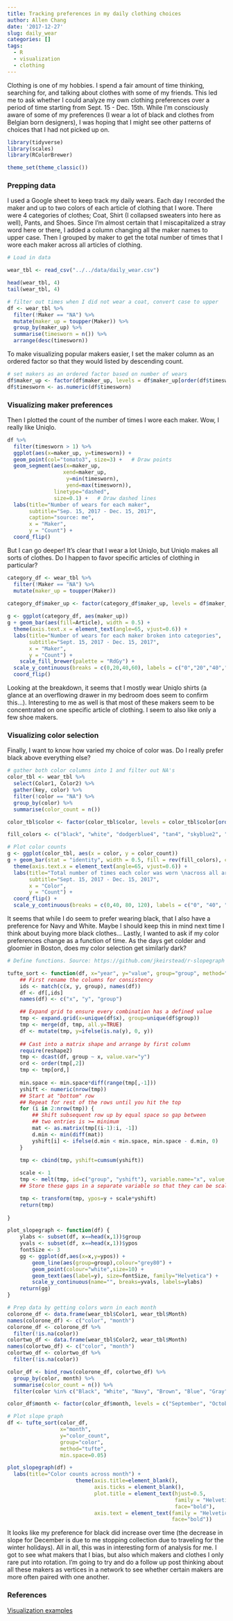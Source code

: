 ```yaml
---
title: Tracking preferences in my daily clothing choices
author: Allen Chang
date: '2017-12-27'
slug: daily_wear
categories: []
tags:
  - R
  - visualization
  - clothing
---
```


Clothing is one of my hobbies. I spend a fair amount of time thinking, searching for, and talking about clothes with some of my friends. This led me to ask whether I could analyze my own clothing preferences over a period of time starting from Sept. 15 - Dec. 15th. While I'm consciously aware of some of my preferences (I wear a lot of black and clothes from Belgian born designers), I was hoping that I might see other patterns of choices that I had not picked up on.

```r
library(tidyverse)
library(scales)
library(RColorBrewer)

theme_set(theme_classic())
```

### Prepping data

I used a Google sheet to keep track my daily wears. Each day I recorded the maker and up to two colors of each article of clothing that I wore. There were 4 categories of clothes; Coat, Shirt (I collapsed sweaters into here as well), Pants, and Shoes. Since I'm almost certain that I miscapitalized a stray word here or there, I added a column changing all the maker names to upper case. Then I grouped by maker to get the total number of times that I wore each maker across all articles of clothing. 

```r
# Load in data

wear_tbl <- read_csv("../../data/daily_wear.csv")

head(wear_tbl, 4)
tail(wear_tbl, 4)

# filter out times when I did not wear a coat, convert case to upper
df <- wear_tbl %>% 
  filter(!Maker == "NA") %>%
  mutate(maker_up = toupper(Maker)) %>%
  group_by(maker_up) %>%
  summarise(timesworn = n()) %>%
  arrange(desc(timesworn))
```

To make visualizing popular makers easier, I set the maker column as an ordered factor so that they would listed by descending count.

```r
# set makers as an ordered factor based on number of wears
df$maker_up <- factor(df$maker_up, levels = df$maker_up[order(df$timesworn)])
df$timesworn <- as.numeric(df$timesworn)
```

### Visualizing maker preferences

Then I plotted the count of the number of times I wore each maker. Wow, I really like Uniqlo. 

```r
df %>%
  filter(timesworn > 1) %>%
  ggplot(aes(x=maker_up, y=timesworn)) + 
  geom_point(col="tomato3", size=3) +   # Draw points
  geom_segment(aes(x=maker_up, 
                  xend=maker_up, 
                   y=min(timesworn), 
                   yend=max(timesworn)), 
               linetype="dashed", 
               size=0.1) +   # Draw dashed lines
  labs(title="Number of wears for each maker", 
       subtitle="Sep. 15, 2017 - Dec. 15, 2017", 
       caption="source: me",
       x = "Maker",
       y = "Count") +  
  coord_flip()
```

But I can go deeper! It's clear that I wear a lot Uniqlo, but Uniqlo makes all sorts of clothes. Do I happen to favor specific articles of clothing in particular?

```r
category_df <- wear_tbl %>% 
  filter(!Maker == "NA") %>%
  mutate(maker_up = toupper(Maker))

category_df$maker_up <- factor(category_df$maker_up, levels = df$maker_up[order(df$timesworn)])
  
g <- ggplot(category_df, aes(maker_up))
g + geom_bar(aes(fill=Article), width = 0.5) + 
  theme(axis.text.x = element_text(angle=65, vjust=0.6)) + 
  labs(title="Number of wears for each maker broken into categories", 
       subtitle="Sept. 15, 2017 - Dec. 15, 2017",
       x = "Maker",
       y = "Count") +
    scale_fill_brewer(palette = "RdGy") + 
  scale_y_continuous(breaks = c(0,20,40,60), labels = c("0","20","40","60")) +
  coord_flip()

```

Looking at the breakdown, it seems that I mostly wear Uniqlo shirts (a glance at an overflowing drawer in my bedroom does seem to confirm this...). Interesting to me as well is that most of these makers seem to be concentrated on one specific article of clothing. I seem to also like only a few shoe makers. 

### Visualizing color selection

Finally, I want to know how varied my choice of color was. Do I really prefer black above everything else?

```r
# gather both color columns into 1 and filter out NA's
color_tbl <- wear_tbl %>%
  select(Color1, Color2) %>%
  gather(key, color) %>%
  filter(!color == "NA") %>%
  group_by(color) %>%
  summarise(color_count = n())

color_tbl$color <- factor(color_tbl$color, levels = color_tbl$color[order(color_tbl$color_count)])

fill_colors <- c("black", "white", "dodgerblue4", "tan4", "skyblue2", "gray48", "darkviolet", "gray28", "darkred", "beige", "forestgreen", "antiquewhite", "darkolivegreen4", "darkorange", "darkkhaki")

# Plot color counts
g <- ggplot(color_tbl, aes(x = color, y = color_count))
g + geom_bar(stat = "identity", width = 0.5, fill = rev(fill_colors), colour = "black") + 
  theme(axis.text.x = element_text(angle=65, vjust=0.6)) + 
  labs(title="Total number of times each color was worn \nacross all articles of clothing", 
       subtitle="Sept. 15, 2017 - Dec. 15, 2017",
       x = "Color",
       y = "Count") +
  coord_flip() +
  scale_y_continuous(breaks = c(0,40, 80, 120), labels = c("0", "40", "80", "120"))

```

It seems that while I do seem to prefer wearing black, that I also have a preference for Navy and White. Maybe I should keep this in mind next time I think about buying more black clothes... Lastly, I wanted to ask if my color preferences change as a function of time. As the days get colder and gloomier in Boston, does my color selection get similarly dark? 

```r
# Define functions. Source: https://github.com/jkeirstead/r-slopegraph

tufte_sort <- function(df, x="year", y="value", group="group", method="tufte", min.space=0.05) {
    ## First rename the columns for consistency
    ids <- match(c(x, y, group), names(df))
    df <- df[,ids]
    names(df) <- c("x", "y", "group")

    ## Expand grid to ensure every combination has a defined value
    tmp <- expand.grid(x=unique(df$x), group=unique(df$group))
    tmp <- merge(df, tmp, all.y=TRUE)
    df <- mutate(tmp, y=ifelse(is.na(y), 0, y))
  
    ## Cast into a matrix shape and arrange by first column
    require(reshape2)
    tmp <- dcast(df, group ~ x, value.var="y")
    ord <- order(tmp[,2])
    tmp <- tmp[ord,]
    
    min.space <- min.space*diff(range(tmp[,-1]))
    yshift <- numeric(nrow(tmp))
    ## Start at "bottom" row
    ## Repeat for rest of the rows until you hit the top
    for (i in 2:nrow(tmp)) {
        ## Shift subsequent row up by equal space so gap between
        ## two entries is >= minimum
        mat <- as.matrix(tmp[(i-1):i, -1])
        d.min <- min(diff(mat))
        yshift[i] <- ifelse(d.min < min.space, min.space - d.min, 0)
    }
    
    tmp <- cbind(tmp, yshift=cumsum(yshift))

    scale <- 1
    tmp <- melt(tmp, id=c("group", "yshift"), variable.name="x", value.name="y")
    ## Store these gaps in a separate variable so that they can be scaled ypos = a*yshift + y

    tmp <- transform(tmp, ypos=y + scale*yshift)
    return(tmp)
   
}

plot_slopegraph <- function(df) {
    ylabs <- subset(df, x==head(x,1))$group
    yvals <- subset(df, x==head(x,1))$ypos
    fontSize <- 3
    gg <- ggplot(df,aes(x=x,y=ypos)) +
        geom_line(aes(group=group),colour="grey80") +
        geom_point(colour="white",size=10) +
        geom_text(aes(label=y), size=fontSize, family="Helvetica") +
        scale_y_continuous(name="", breaks=yvals, labels=ylabs)
    return(gg)
}    

# Prep data by getting colors worn in each month
colorone_df <- data.frame(wear_tbl$Color1, wear_tbl$Month)
names(colorone_df) <- c("color", "month")
colorone_df <- colorone_df %>%
  filter(!is.na(color))
colortwo_df <- data.frame(wear_tbl$Color2, wear_tbl$Month)
names(colortwo_df) <- c("color", "month")
colortwo_df <- colortwo_df %>%
  filter(!is.na(color))

color_df <- bind_rows(colorone_df, colortwo_df) %>%
  group_by(color, month) %>%
  summarise(color_count = n()) %>%
  filter(color %in% c("Black", "White", "Navy", "Brown", "Blue", "Gray", "Purple", "Charcoal"))

color_df$month <- factor(color_df$month, levels = c("September", "October", "November", "December"))

# Plot slope graph
df <- tufte_sort(color_df, 
                 x="month", 
                 y="color_count", 
                 group="color", 
                 method="tufte", 
                 min.space=0.05)

plot_slopegraph(df) + 
  labs(title="Color counts across month") + 
                      theme(axis.title=element_blank(),
                            axis.ticks = element_blank(),
                            plot.title = element_text(hjust=0.5,
                                                      family = "Helvetica",
                                                      face="bold"),
                            axis.text = element_text(family = "Helvetica",
                                                     face="bold"))
```

It looks like my preference for black did increase over time (the decrease in slope for December is due to me stopping collection due to traveling for the winter holidays). All in all, this was in interesting form of analysis for me. I got to see what makers that I bias, but also which makers and clothes I only rare put into rotation. I'm going to try and do a follow up post thinking about all these makers as vertices in a network to see whether certain makers are more often paired with one another.

### References

[Visualization examples](http://r-statistics.co/Top50-Ggplot2-Visualizations-MasterList-R-Code.html#Slope%20Chart%202)


